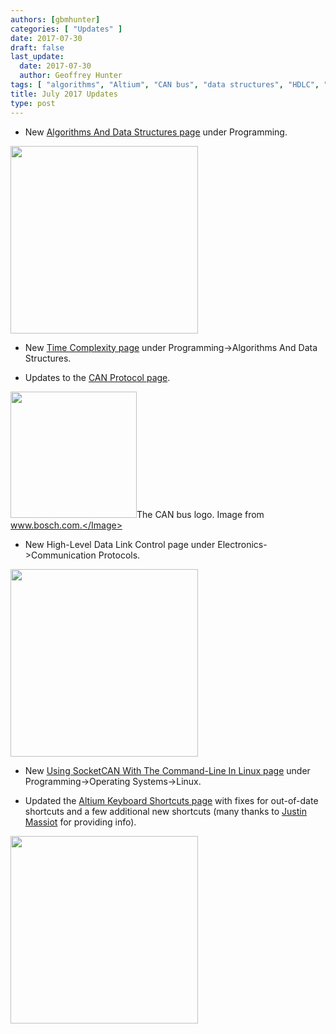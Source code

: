 ```yaml
---
authors: [gbmhunter]
categories: [ "Updates" ]
date: 2017-07-30
draft: false
last_update:
  date: 2017-07-30
  author: Geoffrey Hunter
tags: [ "algorithms", "Altium", "CAN bus", "data structures", "HDLC", "Linux", "shortcuts", "SocketCAN", "time complexity" ]
title: July 2017 Updates
type: post
---
```



* New [Algorithms And Data Structures page](/programming/algorithms-and-data-structures) under Programming.  


<Image src={algorithms_data_structures_icon} width="300px"></Image>

* New [Time Complexity page](/programming/algorithms-and-data-structures/algorithm-time-complexity) under Programming->Algorithms And Data Structures.

* Updates to the [CAN Protocol page](/electronics/communication-protocols/can-protocol).  


<Image src={can_bus_logo_bosch} width="202px">The CAN bus logo. Image from www.bosch.com.</Image>

* New High-Level Data Link Control page under Electronics->Communication Protocols.  


<Image src={high_level_data_link_control_icon} width="300px"></Image>

* New [Using SocketCAN With The Command-Line In Linux page](/programming/operating-systems/linux/how-to-use-socketcan-with-the-command-line-in-linux) under Programming->Operating Systems->Linux.  

* Updated the [Altium Keyboard Shortcuts page](/electronics/general/altium/altium-keyboard-shortcuts) with fixes for out-of-date shortcuts and a few additional new shortcuts (many thanks to [Justin Massiot](https://justinmassiot.me/) for providing info).  


<Image src={altium_designer_logo} width="300px"></Image>